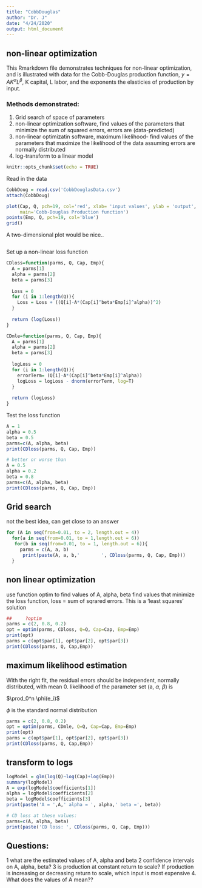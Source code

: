```yaml
---
title: "CobbDouglas"
author: "Dr. J"
date: "4/24/2020"
output: html_document
---
```


## non-linear optimization

This Rmarkdown file demonstrates techniques for non-linear optimization, and is illustrated with data for the Cobb-Douglas production function, $y = A K^\alpha L^\beta$, K capital, L labor, and the exponents the elasticies of production by input.

### Methods demonstrated:
 1. Grid search of space of parameters  
 2. non-linear optimization software, find values of the parameters that minimize the sum of squared errors, errors are (data-predicted)  
 3. non-linear optimizatin software, maximum likelihood- find values of the parameters that maximize the likelihood of the data assuming errors are normally distributed  
 4. log-transform to a linear model  
 
```r
knitr::opts_chunk$set(echo = TRUE)
```

Read in the data

```r
CobbDoug = read.csv('CobbDouglasData.csv')
attach(CobbDoug)
```


```r
plot(Cap, Q, pch=19, col='red', xlab= 'input values', ylab = 'output',
     main='Cobb-Douglas Production function')
points(Emp, Q, pch=19, col='blue')
grid()
```

A two-dimensional plot would be nice..

```r

```

Set up a non-linear loss function

```r
CDloss=function(parms, Q, Cap, Emp){
  A = parms[1]
  alpha = parms[2]
  beta = parms[3]
  
  Loss = 0
  for (i in 1:length(Q)){
    Loss = Loss + ((Q[i]-A*(Cap[i]^beta*Emp[i]^alpha))^2)
  }
  
  return (log(Loss))
}

CDmle=function(parms, Q, Cap, Emp){
  A = parms[1]
  alpha = parms[2]
  beta = parms[3]
  
  logLoss = 0
  for (i in 1:length(Q)){
    errorTerm= (Q[i]-A*(Cap[i]^beta*Emp[i]^alpha))
    logLoss = logLoss - dnorm(errorTerm, log=T)
  }
  
  return (logLoss)
}
```

Test the loss function

```r
A = 1
alpha = 0.5
beta = 0.5
parms=c(A, alpha, beta)
print(CDloss(parms, Q, Cap, Emp))

# better or worse than
A = 0.5
alpha = 0.2
beta = 0.8
parms=c(A, alpha, beta)
print(CDloss(parms, Q, Cap, Emp))
```
## Grid search
  not the best idea, can get close to an answer 

```r

for (A in seq(from=0.01, to = 2, length.out = 4))
  for(a in seq(from=0.01, to = 1,length.out = 6))
   for(b in seq(from=0.01, to = 1, length.out = 6)){
     parms = c(A, a, b)
      print(paste(A, a, b,'        ', CDloss(parms, Q, Cap, Emp)))
  }

```

## non linear optimization

use function optim to find values of A, alpha, beta
find values that minimize the loss function, loss = sum of sqrared errors.  This is a 'least squares' solution

```r
##     ?optim
parms = c(2, 0.8, 0.2)
opt = optim(parms, CDloss, Q=Q, Cap=Cap, Emp=Emp)
print(opt)
parms = c(opt$par[1], opt$par[2], opt$par[3])
print(CDloss(parms, Q, Cap,Emp))
```

## maximum likelihood estimation

With the right fit, the residual errors should be independent, normally distributed, with mean 0. likelihood of the parameter set (a, $\alpha$, $\beta$) is

$\prod_0^n \phi(e_i)$

$\phi$ is the standard normal distribution


```r
parms = c(2, 0.8, 0.2)
opt = optim(parms, CDmle, Q=Q, Cap=Cap, Emp=Emp)
print(opt)
parms = c(opt$par[1], opt$par[2], opt$par[3])
print(CDloss(parms, Q, Cap,Emp))
```



## transform to logs

```r
logModel = glm(log(Q)~log(Cap)+log(Emp))
summary(logModel)
A = exp(logModel$coefficients[1])
alpha = logModel$coefficients[2]
beta = logModel$coefficients[3]
print(paste('A = ',A,' alpha = ', alpha,' beta =', beta))

# CD loss at these values:
parms=c(A, alpha, beta)
print(paste('CD loss: ', CDloss(parms, Q, Cap, Emp)))
```

## Questions:
1 what are the estimated values of A, alpha and beta
2 confidence intervals on A, alpha, beta?
3 is production at constant return to scale? If production is increasing or decreasing return to scale, which input is most expensive
4. What does the values of A mean??

